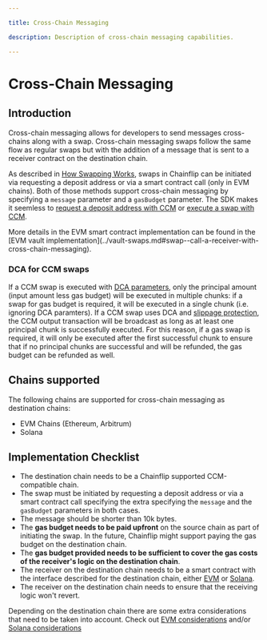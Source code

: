 ```yaml
---

title: Cross-Chain Messaging

description: Description of cross-chain messaging capabilities.

---
```



# Cross-Chain Messaging

## Introduction

Cross-chain messaging allows for developers to send messages cross-chains along with a swap. Cross-chain messaging swaps follow the same flow as regular swaps but with the addition of a message that is sent to a receiver contract on the destination chain.

As described in [How Swapping Works](../../../how-swapping-works.md), swaps in Chainflip can be initiated via requesting a deposit address or via a smart contract call (only in EVM chains). Both of those methods support cross-chain messaging by specifying a `message` parameter and a `gasBudget` parameter. The SDK makes it seemless to [request a deposit address with CCM](../../javascript-sdk/swap-assets/request-deposit-address.md#requestdepositaddress--cross-chain-messaging-ccm) or [execute a swap with CCM](../vault-swaps.md#receive-call-and-asset-on-the-receiver-contract).

<Callout type="info">
More details in the EVM smart contract implementation can be found in the [EVM vault implementation](../vault-swaps.md#swap--call-a-receiver-with-cross-chain-messaging).
</Callout>

### DCA for CCM swaps

If a CCM swap is executed with [DCA parameters](../../../swapping-basics#trading-execution-time-for-better-price-dca), only the principal
amount (input amount less gas budget) will be executed in multiple chunks: if a swap for gas budget is required, it will be executed
in a single chunk (i.e. ignoring DCA paramters).
If a CCM swap uses DCA and [slippage protection](#minimum-accepted-price-slippage-protection), the CCM output
transaction will be broadcast as long as at least one principal chunk is successfully executed.
For this reason, if a gas swap is required, it will only be executed after the first successful chunk to ensure that if no principal
chunks are successful and will be refunded, the gas budget can be refunded as well.

## Chains supported

The following chains are supported for cross-chain messaging as destination chains:

- EVM Chains (Ethereum, Arbitrum)
- Solana

## Implementation Checklist

- The destination chain needs to be a Chainflip supported CCM-compatible chain.
- The swap must be initiated by requesting a deposit address or via a smart contract call specifying the extra specifying the `message` and the `gasBudget` parameters in both cases.
- The message should be shorter than 10k bytes.
- The **gas budget needs to be paid upfront** on the source chain as part of initiating the swap. In the future, Chainflip might support paying the gas budget on the destination chain.
- The **gas budget provided needs to be sufficient to cover the gas costs of the receiver's logic on the destination chain**.
- The receiver on the destination chain needs to be a smart contract with the interface described for the destination chain, either [EVM](../vault-swaps#receive-call-and-asset-on-the-receiver-contract-ccm) or [Solana](./sol-ccm#receive-call-and-asset-on-the-receiver-contract).
- The receiver on the destination chain needs to ensure that the receiving logic won't revert.

Depending on the destination chain there are some extra considerations that need to be taken into account. Check out [EVM considerations](./evm-ccm#considerations) and/or [Solana considerations](./sol-ccm#considerations)
